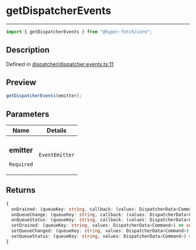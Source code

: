 # getDispatcherEvents

<div class="api-docs__separator" data-reactroot="">

---

</div><div class="api-docs__import" data-reactroot="">

```ts
import { getDispatcherEvents } from "@hyper-fetch/core";
```

</div><div class="api-docs__section">

## Description

</div><div class="api-docs__description"><span class="api-docs__do-not-parse">

</span></div><p class="api-docs__definition">

Defined in
[dispatcher/dispatcher.events.ts:11](https://github.com/BetterTyped/hyper-fetch/blob/993719ed/packages/core/src/dispatcher/dispatcher.events.ts#L11)

</p><div class="api-docs__section">

## Preview

</div><div class="api-docs__preview fn">

```ts
getDispatcherEvents(emitter);
```

</div><div class="api-docs__section">

## Parameters

</div>
<div class="api-docs__parameters">
<table>
<thead><tr><th>Name</th><th>Details</th></tr></thead>
<tbody><tr param-data="emitter"><td class="api-docs__param-name required">

### emitter

`Required`

</td><td class="api-docs__param-type">

`EventEmitter`

</td></tr></tbody></table></div><div class="api-docs__section">

## Returns

</div><div class="api-docs__returns">

```ts
{
  onDrained: (queueKey: string, callback: (values: DispatcherData<Command>) => void) => VoidFunction;
  onQueueChange: (queueKey: string, callback: (values: DispatcherData<Command>) => void) => VoidFunction;
  onQueueStatus: (queueKey: string, callback: (values: DispatcherData<Command>) => void) => VoidFunction;
  setDrained: (queueKey: string, values: DispatcherData<Command>) => void;
  setQueueChanged: (queueKey: string, values: DispatcherData<Command>) => void;
  setQueueStatus: (queueKey: string, values: DispatcherData<Command>) => void;
}
```

</div>
